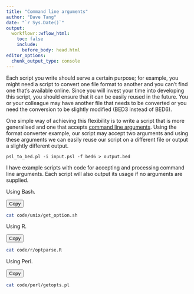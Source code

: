 ```yaml
---
title: "Command line arguments"
author: "Dave Tang"
date: "`r Sys.Date()`"
output:
  workflowr::wflow_html:
    toc: false
    include:
      before_body: head.html
editor_options:
  chunk_output_type: console
---
```


Each script you write should serve a certain purpose; for example, you might need a script to convert one file format to another and you can't find one that's available online. Since you will invest your time into developing this script, you should ensure that it can be easily reused in the future. You or your colleague may have another file that needs to be converted or you need the conversion to be slightly modified (BED3 instead of BED6).

One simple way of achieving this flexibility is to write a script that is more generalised and one that accepts [command line arguments](https://en.wikipedia.org/wiki/Command-line_interface#Arguments). Using the format converter example, our script may accept two arguments and using these arguments we can easily reuse our script on a different file or output a slightly different output.

```
psl_to_bed.pl -i input.psl -f bed6 > output.bed
```

I have example scripts with code for accepting and processing command line arguments. Each script will also output its usage if no arguments are supplied.

Using Bash.

<button class="copy-button" id="copy-button">Copy</button>
```bash
cat code/unix/get_option.sh
```

Using R.

<button class="copy-button" id="copy-button">Copy</button>
```bash
cat code/r/optparse.R
```

Using Perl.

<button class="copy-button" id="copy-button">Copy</button>
```bash
cat code/perl/getopts.pl
```
